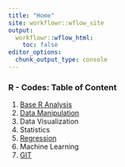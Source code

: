 ```yaml
---
title: "Home"
site: workflowr::wflow_site
output:
  workflowr::wflow_html:
    toc: false
editor_options:
  chunk_output_type: console
---
```


### R - Codes: Table of Content

1. [Base R Analysis](base_r.html)
2. [Data Manipulation](data_manipulation.html)
3. Data Visualization
4. Statistics
5. [Regression](regression.html)
6. Machine Learning
7. [GIT](git.html)
